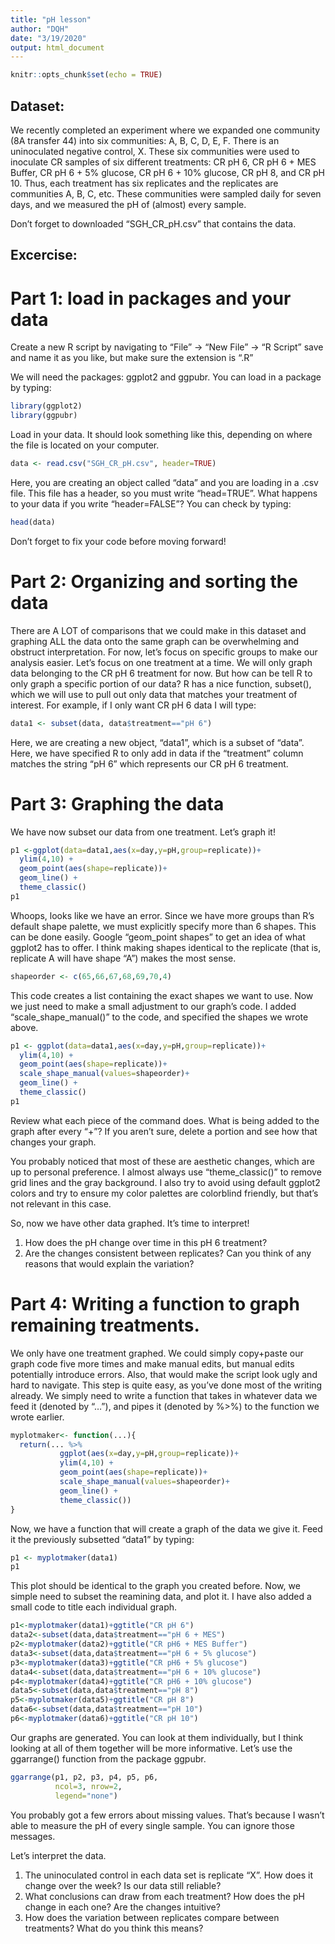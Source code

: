 ```yaml
---
title: "pH lesson"
author: "DQH"
date: "3/19/2020"
output: html_document
---
```


```r
knitr::opts_chunk$set(echo = TRUE)
```

## Dataset:
We recently completed an experiment where we expanded one community (8A transfer 44) into six communities: A, B, C, D, E, F. There is an uninoculated negative control, X. These six communities were used to inoculate CR samples of six different treatments: CR pH 6, CR pH 6 + MES Buffer, CR pH 6 + 5% glucose, CR pH 6 + 10% glucose, CR pH 8, and CR pH 10. Thus, each treatment has six replicates and the replicates are communities A, B, C, etc. These communities were sampled daily for seven days, and we measured the pH of (almost) every sample.

Don't forget to downloaded “SGH_CR_pH.csv” that contains the data.

## Excercise:

# Part 1: load in packages and your data
Create a new R script by navigating to “File” -> “New File” -> “R Script” save and name it as you like, but make sure the extension is “.R”

We will need the packages: ggplot2 and ggpubr. You can load in a package by typing:

```r
library(ggplot2)
library(ggpubr)
```

Load in your data. It should look something like this, depending on where the file is located on your computer.

```r
data <- read.csv("SGH_CR_pH.csv", header=TRUE)
```

Here, you are creating an object called "data" and you are loading in a .csv file. This file has a header, so you must write "head=TRUE". What happens to your data if you write "header=FALSE"? You can check by typing:

```r
head(data)
```

Don't forget to fix your code before moving forward!


# Part 2: Organizing and sorting the data

There are A LOT of comparisons that we could make in this dataset and graphing ALL the data onto the same graph can be overwhelming and obstruct interpretation. For now, let’s focus on specific groups to make our analysis easier. Let’s focus on one treatment at a time. We will only graph data belonging to the CR pH 6 treatment for now. But how can be tell R to only graph a specific portion of our data?
R has a nice function, subset(), which we will use to pull out only data that matches your treatment of interest. For example, if I only want CR pH 6 data I will type:

```r
data1 <- subset(data, data$treatment=="pH 6")
```

Here, we are creating a new object, "data1", which is a subset of "data". Here, we have specified R to only add in data if the "treatment" column matches the string "pH 6" which represents our CR pH 6 treatment.

# Part 3: Graphing the data
We have now subset our data from one treatment. Let’s graph it!


```r
p1 <-ggplot(data=data1,aes(x=day,y=pH,group=replicate))+
  ylim(4,10) +
  geom_point(aes(shape=replicate))+
  geom_line() +
  theme_classic()
p1
```

Whoops, looks like we have an error. Since we have more groups than R’s default shape palette, we must explicitly specify more than 6 shapes. This can be done easily. Google “geom_point shapes” to get an idea of what ggplot2 has to offer. I think making shapes identical to the replicate (that is, replicate A will have shape “A”) makes the most sense.

```r
shapeorder <- c(65,66,67,68,69,70,4)
```

This code creates a list containing the exact shapes we want to use. Now we just need to make a small adjustment to our graph’s code. I added "scale_shape_manual()" to the code, and specified the shapes we wrote above.

```r
p1 <- ggplot(data=data1,aes(x=day,y=pH,group=replicate))+
  ylim(4,10) +
  geom_point(aes(shape=replicate))+
  scale_shape_manual(values=shapeorder)+
  geom_line() +
  theme_classic()
p1
```

Review what each piece of the command does. What is being added to the graph after every “+”? If you aren’t sure, delete a portion and see how that changes your graph.

You probably noticed that most of these are aesthetic changes, which are up to personal preference. I almost always use “theme_classic()” to remove grid lines and the gray background. I also try to avoid using default ggplot2 colors and try to ensure my color palettes are colorblind friendly, but that’s not relevant in this case.

So, now we have other data graphed. It’s time to interpret!

1)	How does the pH change over time in this pH 6 treatment?
2)	Are the changes consistent between replicates? Can you think of any reasons that would explain the variation?

# Part 4: Writing a function to graph remaining treatments.

We only have one treatment graphed. We could simply copy+paste our graph code five more times and make manual edits, but manual edits potentially introduce errors. Also, that would make the script look ugly and hard to navigate. This step is quite easy, as you’ve done most of the writing already. We simply need to write a function that takes in whatever data we feed it (denoted by "..."), and pipes it (denoted by %>%) to the function we wrote earlier. 
```r
myplotmaker<- function(...){
  return(... %>%
           ggplot(aes(x=day,y=pH,group=replicate))+
           ylim(4,10) +
           geom_point(aes(shape=replicate))+
           scale_shape_manual(values=shapeorder)+
           geom_line() +
           theme_classic())
}
```

Now, we have a function that will create a graph of the data we give it. Feed it the previously subsetted “data1” by typing:

```r
p1 <- myplotmaker(data1)
p1
```

This plot should be identical to the graph you created before. Now, we simple need to subset the reamining data, and plot it. I have also added a small code to title each individual graph. 

```r
p1<-myplotmaker(data1)+ggtitle("CR pH 6")
data2<-subset(data,data$treatment=="pH 6 + MES")
p2<-myplotmaker(data2)+ggtitle("CR pH6 + MES Buffer")
data3<-subset(data,data$treatment=="pH 6 + 5% glucose")
p3<-myplotmaker(data3)+ggtitle("CR pH6 + 5% glucose")
data4<-subset(data,data$treatment=="pH 6 + 10% glucose")
p4<-myplotmaker(data4)+ggtitle("CR pH6 + 10% glucose")
data5<-subset(data,data$treatment=="pH 8")
p5<-myplotmaker(data5)+ggtitle("CR pH 8")
data6<-subset(data,data$treatment=="pH 10")
p6<-myplotmaker(data6)+ggtitle("CR pH 10")
```

Our graphs are generated. You can look at them individually, but I think looking at all of them together will be more informative. Let's use the ggarrange() function from the package ggpubr.

```r
ggarrange(p1, p2, p3, p4, p5, p6,
          ncol=3, nrow=2,
          legend="none")
```

You probably got a few errors about missing values. That's because I wasn't able to measure the pH of every single sample. You can ignore those messages.

Let’s interpret the data.

1)	The uninoculated control in each data set is replicate “X”. How does it change over the week? Is our data still reliable?
2)	What conclusions can draw from each treatment? How does the pH change in each one? Are the changes intuitive?
3)	How does the variation between replicates compare between treatments? What do you think this means?
